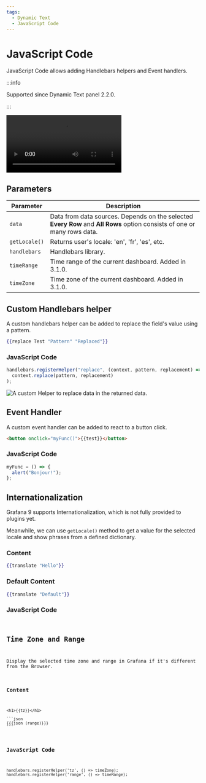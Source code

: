 ```yaml
---
tags:
  - Dynamic Text
  - JavaScript Code
---
```



# JavaScript Code

JavaScript Code allows adding Handlebars helpers and Event handlers.

:::info

Supported since Dynamic Text panel 2.2.0.

:::

<Video
  src="https://www.youtube.com/embed/lJqk5Gobec4"
  title="JavaScript code in the Dynamic text panel."
/>

## Parameters

| Parameter     | Description                                                                                                              |
| ------------- | ------------------------------------------------------------------------------------------------------------------------ |
| `data`        | Data from data sources. Depends on the selected **Every Row** and **All Rows** option consists of one or many rows data. |
| `getLocale()` | Returns user's locale: 'en', 'fr', 'es', etc.                                                                            |
| `handlebars`  | Handlebars library.                                                                                                      |
| `timeRange`   | Time range of the current dashboard. Added in 3.1.0.                                                                     |
| `timeZone`    | Time zone of the current dashboard. Added in 3.1.0.                                                                      |

## Custom Handlebars helper

A custom handlebars helper can be added to replace the field's value using a pattern.

```handlebars
{{replace Test "Pattern" "Replaced"}}
```

### JavaScript Code

```js
handlebars.registerHelper("replace", (context, pattern, replacement) =>
  context.replace(pattern, replacement)
);
```

<Image
  title="A custom Helper to replace data in the returned data."
  src="/img/plugins/volkovlabs-dynamictext-panel/replace.png"
/>

## Event Handler

A custom event handler can be added to react to a button click.

```html
<button onclick="myFunc()">{{test}}</button>
```

### JavaScript Code

```js
myFunc = () => {
  alert("Bonjour!");
};
```

## Internationalization

Grafana 9 supports Internationalization, which is not fully provided to plugins yet.

Meanwhile, we can use `getLocale()` method to get a value for the selected locale and show phrases from a defined dictionary.

### Content

```handlebars
{{translate "Hello"}}
```

### Default Content

```handlebars
{{translate "Default"}}
```

### JavaScript Code

<Code
  url="https://github.com/VolkovLabs/volkovlabs.io/blob/main/docs/volkovlabs-dynamictext-panel/translate.js"
  language="js"
/>

## Time Zone and Range

Display the selected time zone and range in Grafana if it's different from the Browser.

### Content

````
<h1>{{tz}}</h1>

```json
{{{json (range)}}}
```
````

### JavaScript Code

```
handlebars.registerHelper('tz', () => timeZone);
handlebars.registerHelper('range', () => timeRange);
```
